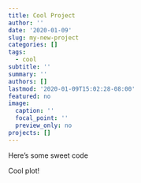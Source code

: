 ```yaml
---
title: Cool Project
author: ''
date: '2020-01-09'
slug: my-new-project
categories: []
tags:
  - cool
subtitle: ''
summary: ''
authors: []
lastmod: '2020-01-09T15:02:28-08:00'
featured: no
image:
  caption: ''
  focal_point: ''
  preview_only: no
projects: []
---
```


Here's some sweet code

Cool plot!


